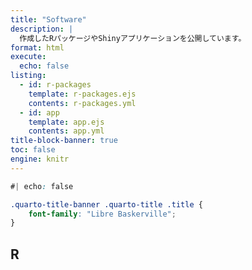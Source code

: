 ```yaml
---
title: "Software"
description: |
  作成したRパッケージやShinyアプリケーションを公開しています。
format: html
execute:
  echo: false
listing:
  - id: r-packages
    template: r-packages.ejs
    contents: r-packages.yml
  - id: app
    template: app.ejs
    contents: app.yml
title-block-banner: true
toc: false
engine: knitr
---
```


```css
#| echo: false

.quarto-title-banner .quarto-title .title {
    font-family: "Libre Baskerville";
}
```

## R

::: {#r-packages}
:::

::: {#app}
:::




